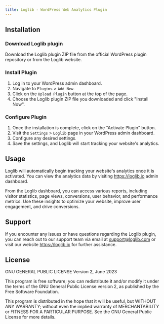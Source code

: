 ```yaml
---
title: Loglib - WordPress Web Analytics Plugin
---
```


## Installation

<Steps>

### Download Loglib plugin

Download the Loglib plugin ZIP file from the official WordPress plugin repository or from the Loglib website.

### Install Plugin

1. Log in to your WordPress admin dashboard.
2. Navigate to `Plugins` > `Add New`.
3. Click on the `Upload Plugin` button at the top of the page.
4. Choose the Loglib plugin ZIP file you downloaded and click "Install Now".

### Configure Plugin

1. Once the installation is complete, click on the "Activate Plugin" button.
2. Visit the `Settings` > `Loglib` page in your WordPress admin dashboard.
3. Configure any desired settings.
4. Save the settings, and Loglib will start tracking your website's analytics.

</Steps>

## Usage

Loglib will automatically begin tracking your website's analytics once it is activated. You can view the analytics data by visiting https://loglib.io admin dashboard.

From the Loglib dashboard, you can access various reports, including visitor statistics, page views, conversions, user behavior, and performance metrics. Use these insights to optimize your website, improve user engagement, and drive conversions.

## Support

If you encounter any issues or have questions regarding the Loglib plugin, you can reach out to our support team via email at support@loglib.com or visit our website https://loglib.io for further assistance.

## License

GNU GENERAL PUBLIC LICENSE
Version 2, June 2023

This program is free software; you can redistribute it and/or modify
it under the terms of the GNU General Public License version 2,
as published by the Free Software Foundation.

This program is distributed in the hope that it will be useful,
but WITHOUT ANY WARRANTY; without even the implied warranty of
MERCHANTABILITY or FITNESS FOR A PARTICULAR PURPOSE. See the
GNU General Public License for more details.
